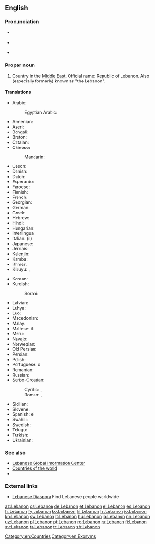 ==English==
{{wikipedia}}

===Pronunciation===
* {{a|UK}} {{IPA|/ˈlɛbənən/|lang=en}}
* {{a|US}} {{IPA|/ˈlɛbənɒn/|lang=en}}
* {{audio|En-US-Lebanon.ogg|Audio|lang=en}}

===Proper noun===
{{en-proper noun}}

# Country in the [[Middle East]].  Official name: Republic of Lebanon.  Also (especially formerly) known as "the Lebanon".

====Translations====
{{trans-top|Lebanese Republic}}
* Arabic: {{t|ar|لُبْنَانُ|m|tr=lubnān}}
*: Egyptian Arabic: {{t|arz|لبنان|f|tr=lebnan|sc=Arab}}
* Armenian: {{t|hy|Լիբանան}}
* Azeri: {{t|az|Livan}}
* Bengali: {{t|bn|লেবানন}}
* Breton: {{t|br|Liban}}
* Catalan: {{t+|ca|Líban|m}}
* Chinese:
*: Mandarin: {{t+|cmn|黎巴嫩|tr=Líbānèn|sc=Hani}}
* Czech: {{t+|cs|Libanon|m}}
* Danish: {{t|da|Libanon}}
* Dutch: {{t+|nl|Libanon}}
* Esperanto: {{t|eo|Libano}}
* Faroese: {{t|fo|Libanon|n}}
* Finnish: {{t+|fi|Libanon}}
* French: {{t+|fr|Liban|m}}
* Georgian: {{t|ka|ლიბანი}}
* German: {{t+|de|Libanon|m}}
* Greek: {{t+|el|Λίβανος|m|tr=Lívanos}}
* Hebrew: {{t+|he|לְבָנוֹן|tr=l'vanón}}
* Hindi: {{t+|hi|लेबनान|tr=lebanān}}
* Hungarian: {{t+|hu|Libanon}}
* Interlingua: {{t|ia|Libano}}
* Italian: (il) {{t|it|Libano|m}}
* Japanese: {{t+|ja|レバノン|tr=Rebanon}}
* Jèrriais: {{t|roa-jer|Liban|m}}
* Kalenjin: {{t|kln|Lebanon}}
* Kamba: {{t|kam|Lebanon}}
* Khmer: {{t|km|លីបង់|tr=liibɑng|sc=Khmr}}
* Kikuyu: {{t|ki|Lebanon}}, {{t|ki|Lebanon}}
{{trans-mid}}
* Korean: {{t+|ko|레바논|tr=Lebanon|sc=Hang}}
* Kurdish:
*: Sorani: {{t|ckb|لوبنان|sc=ku-Arab}}
* Latvian: {{t+|lv|Libāna|f}}
* Luhya: {{t|luy|Lebanon}}
* Luo: {{t|luo|Lebanon}}
* Macedonian: {{t+|mk|Ли́бан|m}}
* Malay: {{t|ms|Lubnan}}
* Maltese: il-{{t|mt|Libanu}}
* Meru: {{t|mer|Lebanon}}
* Navajo: {{t|nv|Łíbanoo}}
* Norwegian: {{t+|no|Libanon}}
* Old Persian: {{t|peo|𐎾𐎲𐎴𐎠𐎴|tr=Labanāna|sc=Xpeo}}
* Persian: {{t|fa|لبنان|tr=Lobnân|sc=fa-Arab}}
* Polish: {{t+|pl|Liban}}
* Portuguese: o {{t+|pt|Líbano|m}}
* Romanian: {{t|ro|Liban|m}}
* Russian: {{t+|ru|Лива́н|m}}
* Serbo-Croatian:
*: Cyrillic: {{t|sh|Либан|m}}, {{t|sh|Либанон|m}}
*: Roman: {{t|sh|Liban|m}}, {{t+|sh|Libanon|m}}
* Sicilian: {{t|scn|Lìbbanu|m}}
* Slovene: {{t|sl|Líbanon|m}}
* Spanish: el {{t+|es|Líbano|m}}
* Swahili: {{t+|sw|Lebanon}}
* Swedish: {{t+|sv|Libanon}}
* Telugu: {{t+|te|లెబనాన్}}
* Turkish: {{t+|tr|Lübnan}}
* Ukrainian: {{t+|uk|Ліва́н}}
{{trans-bottom}}

===See also===
* [http://www.lgic.org Lebanese Global Information Center]
* [[Appendix:Countries of the world|Countries of the world]]
* {{pedialite}}

===External links===
* [http://leb.org/ Lebanese Diaspora] Find Lebanese people worldwide

[[Category:en:Countries]]
[[Category:en:Exonyms]]

[[az:Lebanon]]
[[cs:Lebanon]]
[[de:Lebanon]]
[[et:Lebanon]]
[[el:Lebanon]]
[[es:Lebanon]]
[[fr:Lebanon]]
[[fy:Lebanon]]
[[ko:Lebanon]]
[[hi:Lebanon]]
[[hr:Lebanon]]
[[io:Lebanon]]
[[kn:Lebanon]]
[[sw:Lebanon]]
[[lt:Lebanon]]
[[hu:Lebanon]]
[[ja:Lebanon]]
[[nn:Lebanon]]
[[uz:Lebanon]]
[[pl:Lebanon]]
[[pt:Lebanon]]
[[ro:Lebanon]]
[[ru:Lebanon]]
[[fi:Lebanon]]
[[sv:Lebanon]]
[[ta:Lebanon]]
[[tr:Lebanon]]
[[zh:Lebanon]]